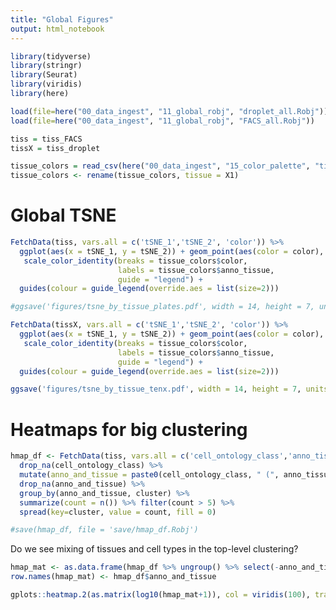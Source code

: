 ```yaml
---
title: "Global Figures"
output: html_notebook
---
```


```r
library(tidyverse)
library(stringr)
library(Seurat)
library(viridis)
library(here)

load(file=here("00_data_ingest", "11_global_robj", "droplet_all.Robj"))
load(file=here("00_data_ingest", "11_global_robj", "FACS_all.Robj"))

tiss = tiss_FACS
tissX = tiss_droplet

tissue_colors = read_csv(here("00_data_ingest", "15_color_palette", "tissue_colors.csv"))
tissue_colors <- rename(tissue_colors, tissue = X1)
```

# Global TSNE

```r
FetchData(tiss, vars.all = c('tSNE_1','tSNE_2', 'color')) %>% 
  ggplot(aes(x = tSNE_1, y = tSNE_2)) + geom_point(aes(color = color), size=0.1) +
   scale_color_identity(breaks = tissue_colors$color, 
                        labels = tissue_colors$anno_tissue, 
                        guide = "legend") + 
  guides(colour = guide_legend(override.aes = list(size=2)))

#ggsave('figures/tsne_by_tissue_plates.pdf', width = 14, height = 7, units = "in")
```

```r
FetchData(tissX, vars.all = c('tSNE_1','tSNE_2', 'color')) %>% 
  ggplot(aes(x = tSNE_1, y = tSNE_2)) + geom_point(aes(color = color), size=0.1) +
   scale_color_identity(breaks = tissue_colors$color, 
                        labels = tissue_colors$anno_tissue, 
                        guide = "legend") + 
  guides(colour = guide_legend(override.aes = list(size=2)))

ggsave('figures/tsne_by_tissue_tenx.pdf', width = 14, height = 7, units = "in")
```

# Heatmaps for big clustering

```r
hmap_df <- FetchData(tiss, vars.all = c('cell_ontology_class','anno_tissue', 'cluster')) %>% 
  drop_na(cell_ontology_class) %>% 
  mutate(anno_and_tissue = paste0(cell_ontology_class, " (", anno_tissue, ")")) %>% 
  drop_na(anno_and_tissue) %>% 
  group_by(anno_and_tissue, cluster) %>% 
  summarize(count = n()) %>% filter(count > 5) %>% 
  spread(key=cluster, value = count, fill = 0)
```

```r
#save(hmap_df, file = 'save/hmap_df.Robj')
```


Do we see mixing of tissues and cell types in the top-level clustering?


```r
hmap_mat <- as.data.frame(hmap_df %>% ungroup() %>% select(-anno_and_tissue))
row.names(hmap_mat) <- hmap_df$anno_and_tissue

gplots::heatmap.2(as.matrix(log10(hmap_mat+1)), col = viridis(100), trace = "none", margins=c(10,36), Colv=TRUE, dendrogram = "row", cexRow = 2.0, cexCol = 2.0, key = FALSE, keysize = 0.05, distfun=function(x) as.dist(1-cor(t(x))))
```

